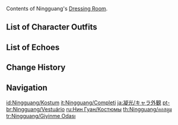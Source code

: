{{CharacterTabs}}
Contents of Ningguang's [[Dressing Room]].

==List of Character Outfits==
{{Outfits by Category Table|Ningguang Outfits|nocharacter=1}}

==List of Echoes==
{{Echoes by Category Table|Ningguang Echoes|nocharacter=1}}

==Change History==
{{Change History|1.0}}

==Navigation==
{{Character Navbox|Dressing Room}}

[[id:Ningguang/Kostum]]
[[it:Ningguang/Completi]]
[[ja:凝光/キャラ外観]]
[[pt-br:Ningguang/Vestuário]]
[[ru:Нин Гуан/Костюмы]]
[[th:Ningguang/คอสตูม]]
[[tr:Ningguang/Giyinme Odası]]